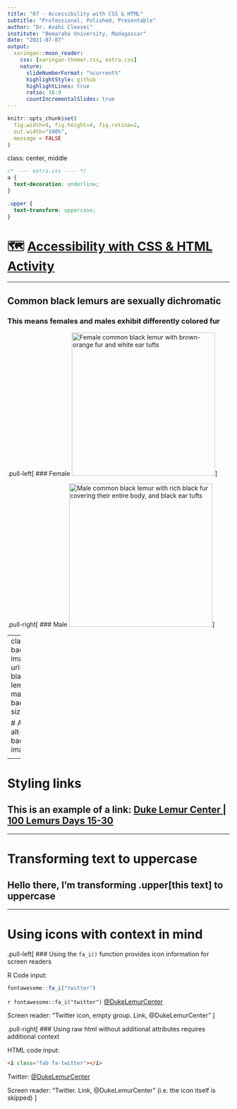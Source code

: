 ```yaml
---
title: "07 - Accessibility with CSS & HTML"
subtitle: "Professional, Polished, Presentable"
author: "Dr. Avahi Cleesei"
institute: "Bemaraha University, Madagascar"
date: "2021-07-07"
output:
  xaringan::moon_reader:
    css: [xaringan-themer.css, extra.css]
    nature:
      slideNumberFormat: "%current%"
      highlightStyle: github
      highlightLines: true
      ratio: 16:9
      countIncrementalSlides: true
---
```


```r
knitr::opts_chunk$set(
  fig.width=9, fig.height=4, fig.retina=2, 
  out.width="100%",
  message = FALSE
)
```

class: center, middle

```css
/* ---- extra.css ---- */
a {
  text-decoration: underline;
}

.upper {
  text-transform: uppercase;
}
```


# 🗺 [Accessibility with CSS & HTML Activity](https://presentable-user2021.netlify.app/materials/act-03/07-accessibility-css-html/#activity)

---

## Common black lemurs are sexually dichromatic

### This means females and males exhibit differently colored fur

.pull-left[
### Female
<img 
src="common-black-lemur-female.jpg" 
alt="Female common black lemur with brown-orange fur and white ear tufts"
width="325px"
/>
] <!--end of pull left-->

.pull-right[
### Male
<img 
src="common-black-lemur-male.jpg" 
alt="Male common black lemur with rich black fur covering their entire body, and black ear tufts"
width="325px"
/>
] <!--end of pull right-->

---
class: bottom
background-image: url(common-black-lemur-male.jpg)
background-size: cover

# Adding<br>alt-text to<br>background<br>images

<span role="img" aria-label="Male common black lemur with rich black fur covering their entire body, and black ear tufts"></span> 

---

# Styling links

## This is an example of a link: [Duke Lemur Center | 100 Lemurs Days 15-30](https://lemur.duke.edu/100-lemurs-2/#day-eighteen)

---

# Transforming text to uppercase

## Hello there, I'm transforming .upper[this text] to uppercase

---

# Using icons with context in mind

.pull-left[
### Using the `fa_i()` function provides icon information for screen readers

R Code input:
```r
fontawesome::fa_i("twitter")
```

`r fontawesome::fa_i("twitter")` [@DukeLemurCenter](https://twitter.com/DukeLemurCenter)

Screen reader: "Twitter icon, empty group. Link, @DukeLemurCenter"
]

.pull-right[
### Using raw html without additional attributes requires additional context

HTML code input:
```html
<i class="fab fa-twitter"></i>
```

<i class="fab fa-twitter"></i> Twitter: [@DukeLemurCenter](https://twitter.com/DukeLemurCenter)

Screen reader: "Twitter. Link, @DukeLemurCenter" (i.e. the icon itself is skipped)
]

